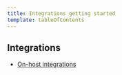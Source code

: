 ```yaml
---
title: Integrations getting started
template: tableOfContents
---
```


## Integrations

* [On-host integrations](/docs/infrastructure/integrations-getting-started/integrations/host-integrations)
